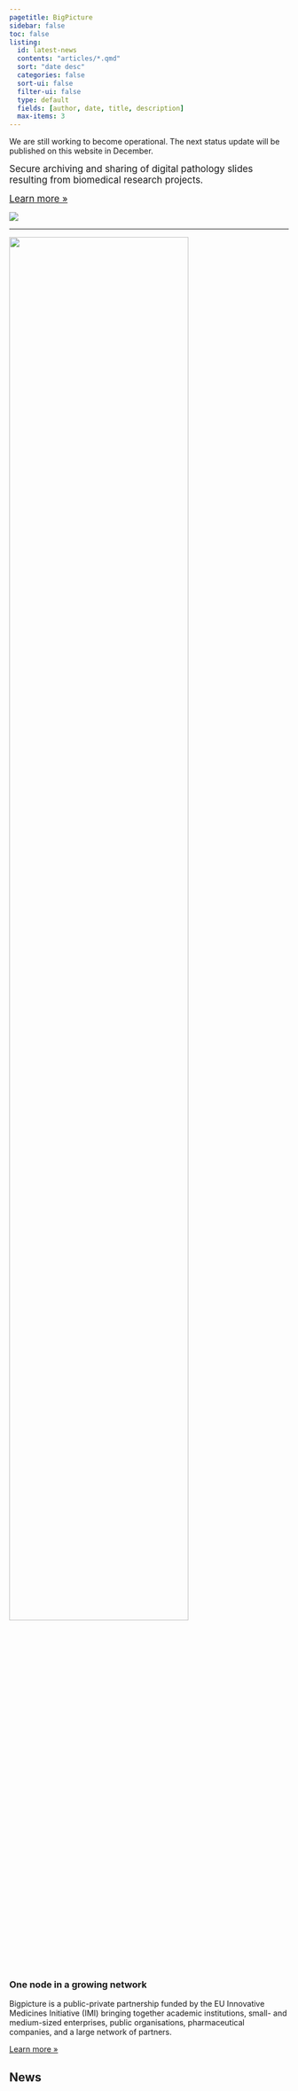 ```yaml
---
pagetitle: BigPicture
sidebar: false
toc: false
listing:
  id: latest-news
  contents: "articles/*.qmd"
  sort: "date desc"
  categories: false
  sort-ui: false
  filter-ui: false
  type: default
  fields: [author, date, title, description]
  max-items: 3
---
```


::: {.callout-important appearance="simple"}
We are still working to become operational. The next status update will be
published on this website in December.
:::

::: grid
::: g-col-6
<p>[Secure archiving and sharing of digital pathology slides
resulting from biomedical research
projects.]{style="font-size:larger;"}</p>

<p>[Learn more »](https://bigpicture.eu){style="font-size:larger;"}</p>
:::

::: g-col-6
![](/images/bp-logo.png)
:::
:::

---

::: grid
::: g-col-3
![](/images/network.svg){fig-align="right" width=80%}
:::

::: g-col-9
### One node in a growing network

Bigpicture is a public-private partnership funded by the EU Innovative Medicines Initiative (IMI) bringing together academic institutions, small- and medium-sized enterprises, public organisations, pharmaceutical companies, and a large network of partners. 

[Learn more »](about/bp.qmd)
:::
:::

## News

::: {#latest-news}
:::


